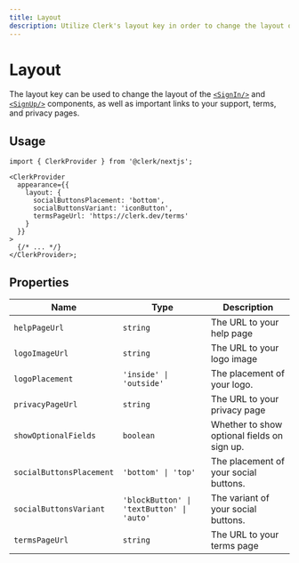 ---
title: Layout
description: Utilize Clerk's layout key in order to change the layout of the <SignIn /> and <SignUp /> components, as well as important links to your support, terms and privacy page
---

# Layout

The layout key can be used to change the layout of the [`<SignIn/>`](/docs/components/authentication/sign-in) and [`<SignUp/>`](/docs/components/authentication/sign-up) components, as well as important links to your support, terms, and privacy pages.

## Usage

```tsx filename="app.tsx"
import { ClerkProvider } from '@clerk/nextjs';

<ClerkProvider
  appearance={{
    layout: {
      socialButtonsPlacement: 'bottom',
      socialButtonsVariant: 'iconButton',
      termsPageUrl: 'https://clerk.dev/terms'
    }
  }}
>
  {/* ... */}
</ClerkProvider>;
```

## Properties

| Name | Type | Description |
| --- | --- | --- |
| `helpPageUrl` | `string` | The URL to your help page |
| `logoImageUrl` | `string` | The URL to your logo image |
| `logoPlacement` | `'inside' \| 'outside'` | The placement of your logo.  |
| `privacyPageUrl` | `string` | The URL to your privacy page |
| `showOptionalFields` | `boolean` | Whether to show optional fields on sign up. |
| `socialButtonsPlacement` | `'bottom' \| 'top'` | The placement of your social buttons. |
| `socialButtonsVariant` | `'blockButton' \| 'textButton' \| 'auto'` | The variant of your social buttons. |
| `termsPageUrl` | `string` | The URL to your terms page |